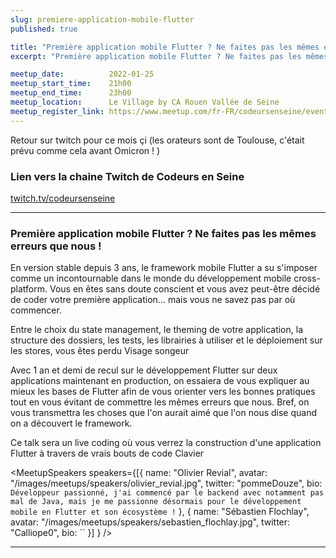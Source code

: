 ```yaml
---
slug: premiere-application-mobile-flutter 
published: true

title: "Première application mobile Flutter ? Ne faites pas les mêmes erreurs que nous !"
excerpt: "Première application mobile Flutter ? Ne faites pas les mêmes erreurs que nous avec Olivier Revial et Sébastien Flochlay"

meetup_date:          2022-01-25
meetup_start_time:    21h00
meetup_end_time:      23h00
meetup_location:      Le Village by CA Rouen Vallée de Seine
meetup_register_link: https://www.meetup.com/fr-FR/codeursenseine/events/283279045/
---
```



Retour sur twitch pour ce mois çi (les orateurs sont de Toulouse, c'était prévu comme cela avant Omicron ! )

### Lien vers la chaine Twitch de Codeurs en Seine

<a href="https://www.twitch.tv/codeursenseine">twitch.tv/codeursenseine</a>

---

### Première application mobile Flutter ? Ne faites pas les mêmes erreurs que nous !

En version stable depuis 3 ans, le framework mobile Flutter a su s'imposer comme un incontournable dans le monde du développement mobile cross-platform. Vous en êtes sans doute conscient et vous avez peut-être décidé de coder votre première application... mais vous ne savez pas par où commencer.

Entre le choix du state management, le theming de votre application, la structure des dossiers, les tests, les librairies à utiliser et le déploiement sur les stores, vous êtes perdu Visage songeur

Avec 1 an et demi de recul sur le développement Flutter sur deux applications maintenant en production, on essaiera de vous expliquer au mieux les bases de Flutter afin de vous orienter vers les bonnes pratiques tout en vous évitant de commettre les mêmes erreurs que nous. Bref, on vous transmettra les choses que l'on aurait aimé que l'on nous dise quand on a découvert le framework.

Ce talk sera un live coding où vous verrez la construction d'une application Flutter à travers de vrais bouts de code Clavier

<MeetupSpeakers speakers={[{
  name: "Olivier Revial",
  avatar: "/images/meetups/speakers/olivier_revial.jpg",
  twitter: "pommeDouze",
  bio: `Développeur passionné, j'ai commencé par le backend avec notamment pas mal de Java, mais je me passionne désormais pour le développement mobile en Flutter et son écosystème !`
},
{
  name: "Sébastien Flochlay",
  avatar: "/images/meetups/speakers/sebastien_flochlay.jpg",
  twitter: "Calliope0",
  bio: ``
}]
} />

---
